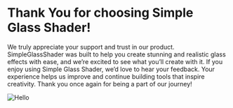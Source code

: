 # Thank You for choosing Simple Glass Shader!
 
We truly appreciate your support and trust in our product. SimpleGlassShader was built to help you create stunning and realistic glass effects with ease, and we’re excited to see what you’ll create with it.
If you enjoy using Simple Glass Shader, we’d love to hear your feedback. Your experience helps us improve and continue building tools that inspire creativity.
Thank you once again for being a part of our journey!

![Hello]("/pages/Image/Introduction.PNG")
